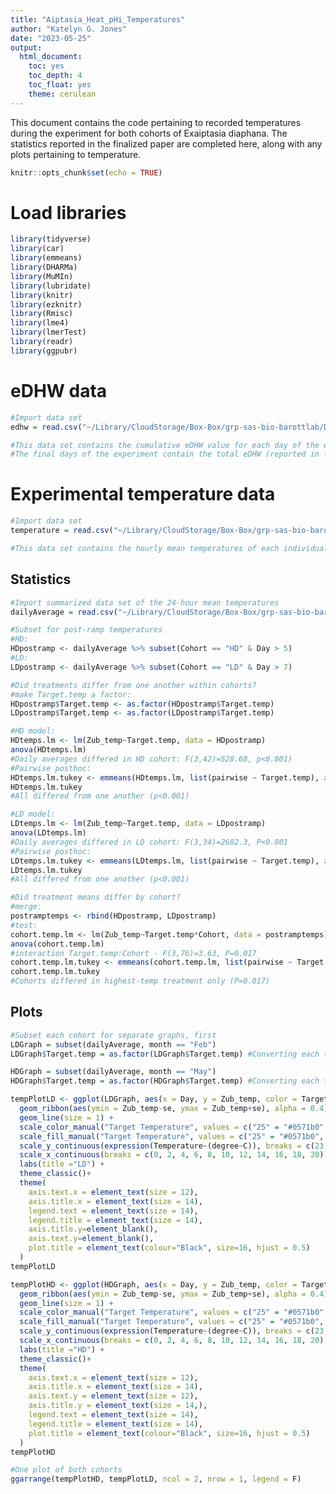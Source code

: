 ```yaml
---
title: "Aiptasia_Heat_pHi_Temperatures"
author: "Katelyn G. Jones"
date: "2023-05-25"
output: 
  html_document:
    toc: yes
    toc_depth: 4
    toc_float: yes
    theme: cerulean
---
```


This document contains the code pertaining to recorded temperatures during the experiment for both cohorts of Exaiptasia diaphana. The statistics reported in the finalized paper are completed here, along with any plots pertaining to temperature. 

```r
knitr::opts_chunk$set(echo = TRUE)
```

# Load libraries
```r
library(tidyverse)
library(car)
library(emmeans)
library(DHARMa)
library(MuMIn)
library(lubridate)
library(knitr)
library(ezknitr)
library(Rmisc)
library(lme4)
library(lmerTest)
library(readr)
library(ggpubr)
```

# eDHW data
```r
#Import data set
edhw = read.csv("~/Library/CloudStorage/Box-Box/grp-sas-bio-barottlab/Data/2022 CC7 heat stress experiment/Code Cleaned for Publication/Temperature Data/edhw.csv")

#This data set contains the cumulative eDHW value for each day of the experiment for aposymbiotic and symbiotic replicates for each temperature treatment
#The final days of the experiment contain the total eDHW (reported in figure _) the animals experienced 
```

# Experimental temperature data
```r
#Import data set
temperature = read.csv("~/Library/CloudStorage/Box-Box/grp-sas-bio-barottlab/Data/2022 CC7 heat stress experiment/Code Cleaned for Publication/Temperature Data/temperature.csv")

#This data set contains the hourly mean temperatures of each individual replicate across the entire experiment. 
```

## Statistics
```r
#Import summarized data set of the 24-hour mean temperatures
dailyAverage = read.csv("~/Library/CloudStorage/Box-Box/grp-sas-bio-barottlab/Data/2022 CC7 heat stress experiment/Code Cleaned for Publication/Temperature Data/dailyAverage.csv")

#Subset for post-ramp temperatures
#HD:
HDpostramp <- dailyAverage %>% subset(Cohort == "HD" & Day > 5)
#LD:
LDpostramp <- dailyAverage %>% subset(Cohort == "LD" & Day > 7)

#Did treatments differ from one another within cohorts?
#make Target.temp a factor:
HDpostramp$Target.temp <- as.factor(HDpostramp$Target.temp)
LDpostramp$Target.temp <- as.factor(LDpostramp$Target.temp)

#HD model:
HDtemps.lm <- lm(Zub_temp~Target.temp, data = HDpostramp)
anova(HDtemps.lm)
#Daily averages differed in HD cohort: F(3,42)=528.68, p<0.001)
#Pairwise posthoc:
HDtemps.lm.tukey <- emmeans(HDtemps.lm, list(pairwise ~ Target.temp), adjust = "tukey")
HDtemps.lm.tukey
#All differed from one another (p<0.001)

#LD model:
LDtemps.lm <- lm(Zub_temp~Target.temp, data = LDpostramp)
anova(LDtemps.lm)
#Daily averages differed in LD cohort: F(3,34)=2682.3, P<0.001
#Pairwise posthoc:
LDtemps.lm.tukey <- emmeans(LDtemps.lm, list(pairwise ~ Target.temp), adjust = "tukey")
LDtemps.lm.tukey
#All differed from one another (p<0.001)

#Did treatment means differ by cohort?
#merge:
postramptemps <- rbind(HDpostramp, LDpostramp)
#test:
cohort.temp.lm <- lm(Zub_temp~Target.temp*Cohort, data = postramptemps)
anova(cohort.temp.lm)
#interaction Target.temp:Cohort - F(3,76)=3.63, P=0.017
cohort.temp.lm.tukey <- emmeans(cohort.temp.lm, list(pairwise ~ Target.temp*Cohort), simple = "Cohort", adjust = "tukey")
cohort.temp.lm.tukey
#Cohorts differed in highest-temp treatment only (P=0.017)

```

## Plots
```r
#Subset each cohort for separate graphs, first
LDGraph = subset(dailyAverage, month == "Feb")
LDGraph$Target.temp = as.factor(LDGraph$Target.temp) #Converting each temperature treatment to a factor for graphing

HDGraph = subset(dailyAverage, month == "May")
HDGraph$Target.temp = as.factor(HDGraph$Target.temp) #Converting each temperature treatment to a factor for graphing

tempPlotLD <- ggplot(LDGraph, aes(x = Day, y = Zub_temp, color = Target.temp, fill=Target.temp)) +
  geom_ribbon(aes(ymin = Zub_temp-se, ymax = Zub_temp+se), alpha = 0.4)+
  geom_line(size = 1) +
  scale_color_manual("Target Temperature", values = c("25" = "#0571b0", "27" = "#92c5de", "29" = "#f4a582", "31" = "#ca0020"), labels = c(c(expression(25~degree~C), expression(27~degree~C), expression(29~degree~C), expression(31~degree~C)))) +
  scale_fill_manual("Target Temperature", values = c("25" = "#0571b0", "27" = "#92c5de", "29" = "#f4a582", "31" = "#ca0020"), labels = c(expression(25~degree~C), expression(27~degree~C), expression(29~degree~C), expression(31~degree~C))) +
  scale_y_continuous(expression(Temperature~(degree~C)), breaks = c(23, 25, 27, 29, 31), limits = c(23, 31.5)) + 
  scale_x_continuous(breaks = c(0, 2, 4, 6, 8, 10, 12, 14, 16, 18, 20)) + 
  labs(title ="LD") + 
  theme_classic()+
  theme(
    axis.text.x = element_text(size = 12), 
    axis.title.x = element_text(size = 14),
    legend.text = element_text(size = 14),
    legend.title = element_text(size = 14),
    axis.title.y=element_blank(),
    axis.text.y=element_blank(),
    plot.title = element_text(colour="Black", size=16, hjust = 0.5)
  ) 
tempPlotLD

tempPlotHD <- ggplot(HDGraph, aes(x = Day, y = Zub_temp, color = Target.temp, fill=Target.temp)) +
  geom_ribbon(aes(ymin = Zub_temp-se, ymax = Zub_temp+se), alpha = 0.4)+
  geom_line(size = 1) +
  scale_color_manual("Target Temperature", values = c("25" = "#0571b0", "27" = "#92c5de", "29" = "#f4a582", "31" = "#ca0020"), labels = c(c(expression(25~degree~C), expression(27~degree~C), expression(29~degree~C), expression(31~degree~C)))) +
  scale_fill_manual("Target Temperature", values = c("25" = "#0571b0", "27" = "#92c5de", "29" = "#f4a582", "31" = "#ca0020"), labels = c(expression(25~degree~C), expression(27~degree~C), expression(29~degree~C), expression(31~degree~C))) +
  scale_y_continuous(expression(Temperature~(degree~C)), breaks = c(23, 25, 27, 29, 31), limits = c(23, 31.5)) + 
  scale_x_continuous(breaks = c(0, 2, 4, 6, 8, 10, 12, 14, 16, 18, 20)) + 
  labs(title ="HD") + 
  theme_classic()+
  theme(
    axis.text.x = element_text(size = 12), 
    axis.title.x = element_text(size = 14),
    axis.text.y = element_text(size = 12),
    axis.title.y = element_text(size = 14,),
    legend.text = element_text(size = 14),
    legend.title = element_text(size = 14),
    plot.title = element_text(colour="Black", size=16, hjust = 0.5)
  ) 
tempPlotHD

#One plot of both cohorts 
ggarrange(tempPlotHD, tempPlotLD, ncol = 2, nrow = 1, legend = F)
```


